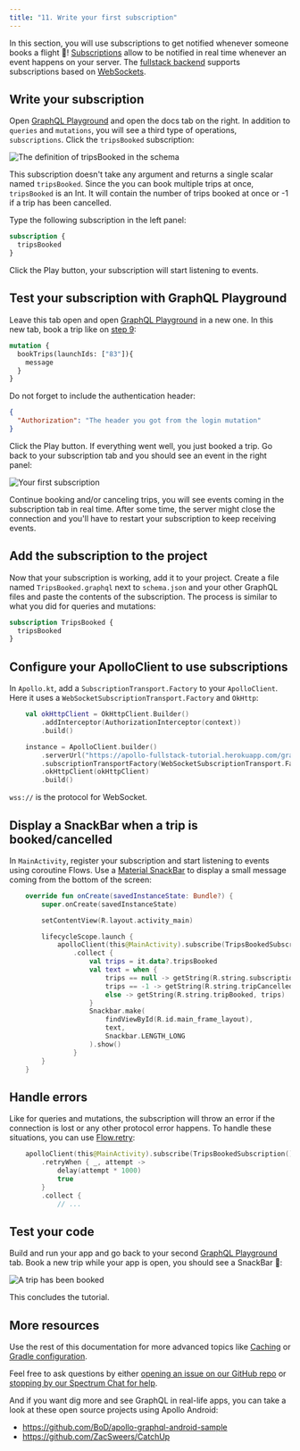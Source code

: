 ```yaml
---
title: "11. Write your first subscription"
---
```


In this section, you will use subscriptions to get notified whenever someone books a flight 🚀! [Subscriptions](https://graphql.org/blog/subscriptions-in-graphql-and-relay/) allow to be notified in real time whenever an event happens on your server. The [fullstack backend](https://apollo-fullstack-tutorial.herokuapp.com) supports subscriptions based on [WebSockets](https://fr.wikipedia.org/wiki/WebSocket).


## Write your subscription

Open [GraphQL Playground](https://apollo-fullstack-tutorial.herokuapp.com/) and open the docs tab on the right. In addition to `queries` and `mutations`, you will see a third type of operations, `subscriptions`. Click the `tripsBooked` subscription:

<img alt="The definition of tripsBooked in the schema" class="screenshot" src="images/schema_tripsBooked_definition.png"/>

This subscription doesn't take any argument and returns a single scalar named `tripsBooked`. Since the you can book multiple trips at once, `tripsBooked` is an Int. It will contain the number of trips booked at once or -1 if a trip has been cancelled.

Type the following subscription in the left panel:

```graphql
subscription {
  tripsBooked
}
```

Click the Play button, your subscription will start listening to events.

## Test your subscription with GraphQL Playground

Leave this tab open and open [GraphQL Playground](https://apollo-fullstack-tutorial.herokuapp.com/) in a new one. In this new tab, book a trip like on [step 9](09-write-your-first-mutation):

```graphql
mutation {
  bookTrips(launchIds: ["83"]){
    message
  }
}
```

Do not forget to include the authentication header:

```json
{
  "Authorization": "The header you got from the login mutation"
}
```

Click the Play button. If everything went well, you just booked a trip. Go back to your subscription tab and you should see an event in the right panel:

<img alt="Your first subscription" class="screenshot" src="images/subscription.png"/>

Continue booking and/or canceling trips, you will see events coming in the subscription tab in real time. After some time, the server might close the connection and you'll have to restart your subscription to keep receiving events.

## Add the subscription to the project

Now that your subscription is working, add it to your project. Create a file named `TripsBooked.graphql` next to `schema.json` and your other GraphQL files and paste the contents of the subscription. The process is similar to what you did for queries and mutations:

```graphql:title=app/src/main/graphql/com/example/rocketreserver/Login.graphql
subscription TripsBooked {
  tripsBooked
}
```

## Configure your ApolloClient to use subscriptions

In `Apollo.kt`, add a `SubscriptionTransport.Factory` to your `ApolloClient`. Here it uses a `WebSocketSubscriptionTransport.Factory` and `OkHttp`:

```kotlin:title=Apollo.kt
    val okHttpClient = OkHttpClient.Builder()
        .addInterceptor(AuthorizationInterceptor(context))
        .build()

    instance = ApolloClient.builder()
        .serverUrl("https://apollo-fullstack-tutorial.herokuapp.com/graphql")
        .subscriptionTransportFactory(WebSocketSubscriptionTransport.Factory("wss://apollo-fullstack-tutorial.herokuapp.com/graphql", okHttpClient))
        .okHttpClient(okHttpClient)
        .build()
```

`wss://` is the protocol for WebSocket.

## Display a SnackBar when a trip is booked/cancelled

In `MainActivity`, register your subscription and start listening to events using coroutine Flows. Use a [Material SnackBar](https://material.io/develop/android/components/snackbar/) to display a small message coming from the bottom of the screen:

```kotlin:title=MainActivity.kt
    override fun onCreate(savedInstanceState: Bundle?) {
        super.onCreate(savedInstanceState)

        setContentView(R.layout.activity_main)

        lifecycleScope.launch {
            apolloClient(this@MainActivity).subscribe(TripsBookedSubscription()).toFlow()
                .collect {
                    val trips = it.data?.tripsBooked
                    val text = when {
                        trips == null -> getString(R.string.subscriptionError)
                        trips == -1 -> getString(R.string.tripCancelled)
                        else -> getString(R.string.tripBooked, trips)
                    }
                    Snackbar.make(
                        findViewById(R.id.main_frame_layout),
                        text,
                        Snackbar.LENGTH_LONG
                    ).show()
                }
        }
    }
```

## Handle errors

Like for queries and mutations, the subscription will throw an error if the connection is lost or any other protocol error happens. To handle these situations, you can use [Flow.retry](https://kotlin.github.io/kotlinx.coroutines/kotlinx-coroutines-core/kotlinx.coroutines.flow/retry.html):

```MainActivity.kt
    apolloClient(this@MainActivity).subscribe(TripsBookedSubscription()).toFlow()
        .retryWhen { _, attempt ->
            delay(attempt * 1000)
            true
        }
        .collect {
            // ...
```

## Test your code

Build and run your app and go back to your second [GraphQL Playground](https://apollo-fullstack-tutorial.herokuapp.com/) tab. Book a new trip while your app is open, you should see a SnackBar 🚀:

<img alt="A trip has been booked" class="screenshot" src="images/snackbar.png"/>

This concludes the tutorial.

## More resources

Use the rest of this documentation for more advanced topics like [Caching](https://www.apollographql.com/docs/android/essentials/caching/)  or [Gradle configuration](https://www.apollographql.com/docs/android/essentials/plugin-configuration/).

Feel free to ask questions by either [opening an issue on our GitHub repo](https://github.com/apollographql/apollo-android/issues) or [stopping by our Spectrum Chat for help](https://spectrum.chat/apollo/apollo-android).

And if you want dig more and see GraphQL in real-life apps, you can take a look at these open source projects using Apollo Android:

* https://github.com/BoD/apollo-graphql-android-sample
* https://github.com/ZacSweers/CatchUp
